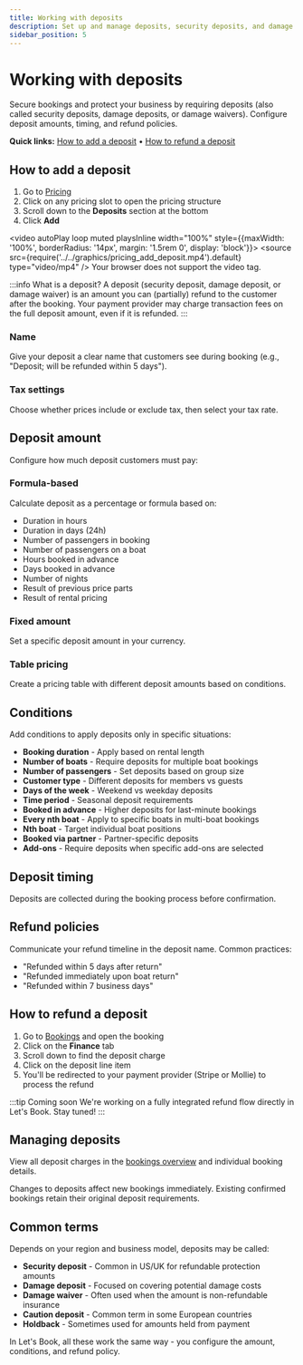 ```yaml
---
title: Working with deposits
description: Set up and manage deposits, security deposits, and damage waivers for your boat rentals
sidebar_position: 5
---
```


# Working with deposits

Secure bookings and protect your business by requiring deposits (also called security deposits, damage deposits, or damage waivers). Configure deposit amounts, timing, and refund policies.

**Quick links:** [How to add a deposit](#how-to-add-a-deposit) • [How to refund a deposit](#how-to-refund-a-deposit)

## How to add a deposit

1. Go to [Pricing](https://dashboard.letsbook.app/pricing)
2. Click on any pricing slot to open the pricing structure
3. Scroll down to the **Deposits** section at the bottom
4. Click **Add**

<video autoPlay loop muted playsInline width="100%" style={{maxWidth: '100%', borderRadius: '14px', margin: '1.5rem 0', display: 'block'}}>
  <source src={require('../../graphics/pricing_add_deposit.mp4').default} type="video/mp4" />
  Your browser does not support the video tag.
</video>

:::info What is a deposit?
A deposit (security deposit, damage deposit, or damage waiver) is an amount you can (partially) refund to the customer after the booking. Your payment provider may charge transaction fees on the full deposit amount, even if it is refunded.
:::

### Name

Give your deposit a clear name that customers see during booking (e.g., "Deposit; will be refunded within 5 days").

### Tax settings

Choose whether prices include or exclude tax, then select your tax rate.

## Deposit amount

Configure how much deposit customers must pay:

### Formula-based

Calculate deposit as a percentage or formula based on:
- Duration in hours
- Duration in days (24h)
- Number of passengers in booking
- Number of passengers on a boat
- Hours booked in advance
- Days booked in advance
- Number of nights
- Result of previous price parts
- Result of rental pricing

### Fixed amount

Set a specific deposit amount in your currency.

### Table pricing

Create a pricing table with different deposit amounts based on conditions.

## Conditions

Add conditions to apply deposits only in specific situations:

- **Booking duration** - Apply based on rental length
- **Number of boats** - Require deposits for multiple boat bookings
- **Number of passengers** - Set deposits based on group size
- **Customer type** - Different deposits for members vs guests
- **Days of the week** - Weekend vs weekday deposits
- **Time period** - Seasonal deposit requirements
- **Booked in advance** - Higher deposits for last-minute bookings
- **Every nth boat** - Apply to specific boats in multi-boat bookings
- **Nth boat** - Target individual boat positions
- **Booked via partner** - Partner-specific deposits
- **Add-ons** - Require deposits when specific add-ons are selected

## Deposit timing

Deposits are collected during the booking process before confirmation.

## Refund policies

Communicate your refund timeline in the deposit name. Common practices:
- "Refunded within 5 days after return"
- "Refunded immediately upon boat return"
- "Refunded within 7 business days"

## How to refund a deposit

1. Go to [Bookings](https://dashboard.letsbook.app/bookings) and open the booking
2. Click on the **Finance** tab
3. Scroll down to find the deposit charge
4. Click on the deposit line item
5. You'll be redirected to your payment provider (Stripe or Mollie) to process the refund

:::tip Coming soon
We're working on a fully integrated refund flow directly in Let's Book. Stay tuned!
:::

## Managing deposits

View all deposit charges in the [bookings overview](https://dashboard.letsbook.app/bookings) and individual booking details.

Changes to deposits affect new bookings immediately. Existing confirmed bookings retain their original deposit requirements.

## Common terms

Depends on your region and business model, deposits may be called:
- **Security deposit** - Common in US/UK for refundable protection amounts
- **Damage deposit** - Focused on covering potential damage costs
- **Damage waiver** - Often used when the amount is non-refundable insurance
- **Caution deposit** - Common term in some European countries
- **Holdback** - Sometimes used for amounts held from payment

In Let's Book, all these work the same way - you configure the amount, conditions, and refund policy.

